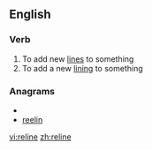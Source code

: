 ==English==

===Verb===
{{en-verb|relin|ing}}

# To add new [[line]]s to something
# To add a new [[lining]] to something

===Anagrams===
* {{alphagram|eeilnr}}
* [[reelin#English|reelin]]

[[vi:reline]]
[[zh:reline]]